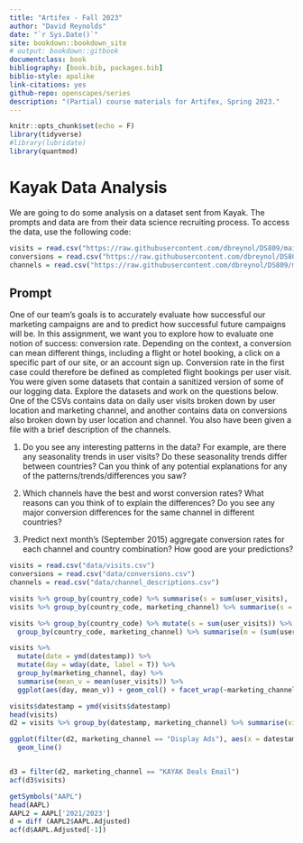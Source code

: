 ```yaml
--- 
title: "Artifex - Fall 2023"
author: "David Reynolds"
date: "`r Sys.Date()`"
site: bookdown::bookdown_site
# output: bookdown::gitbook
documentclass: book
bibliography: [book.bib, packages.bib]
biblio-style: apalike
link-citations: yes
github-repo: openscapes/series
description: "(Partial) course materials for Artifex, Spring 2023."
---
```


```r
knitr::opts_chunk$set(echo = F)
library(tidyverse)
#library(lubridate)
library(quantmod)
```


# Kayak Data Analysis

We are going to do some analysis on a dataset sent from Kayak. The prompts and data are from their data science recruiting process. To access the data, use the following code:

```r
visits = read.csv("https://raw.githubusercontent.com/dbreynol/DS809/main/data/visits.csv")
conversions = read.csv("https://raw.githubusercontent.com/dbreynol/DS809/main/data/conversions.csv")
channels = read.csv("https://raw.githubusercontent.com/dbreynol/DS809/main/data/channel_descriptions.csv")
```

## Prompt 

One of our team's goals is to accurately evaluate how successful our marketing campaigns are and to predict how successful future campaigns will be. In this assignment, we want you to explore how to evaluate one notion of success: conversion rate. Depending on the context, a conversion can mean different things, including a flight or hotel booking, a click on a specific part of our site, or an account sign up. Conversion rate in the first case could therefore be defined as completed flight bookings per user visit.
You were given some datasets that contain a sanitized version of some of our logging data. Explore the datasets and work on the questions below. One of the CSVs contains data on daily user visits broken down by user location and marketing channel, and another contains data on conversions also broken down by user location and channel. You also have been given a file with a brief description of the channels.

1. Do you see any interesting patterns in the data? For example, are there any seasonality trends in user visits? Do these seasonality trends differ between countries? Can you think of any potential explanations for any of the patterns/trends/differences you saw?

2. Which channels have the best and worst conversion rates? What reasons can you think of to explain the differences? Do you see any major conversion differences for the same channel in different countries?

3. Predict next month's (September 2015) aggregate conversion rates for each channel and country combination? How good are your predictions?


```r
visits = read.csv("data/visits.csv")
conversions = read.csv("data/conversions.csv")
channels = read.csv("data/channel_descriptions.csv")
```


```r
visits %>% group_by(country_code) %>% summarise(s = sum(user_visits), .groups = 'drop') %>% arrange(desc(s))
visits %>% group_by(country_code, marketing_channel) %>% summarise(s = sum(user_visits), .groups = 'drop') 

visits %>% group_by(country_code) %>% mutate(s = sum(user_visits)) %>% 
  group_by(country_code, marketing_channel) %>% summarise(m = (sum(user_visits) / min(s)) * 100 ) %>% arrange(country_code,desc(m))

visits %>% 
  mutate(date = ymd(datestamp)) %>% 
  mutate(day = wday(date, label = T)) %>% 
  group_by(marketing_channel, day) %>% 
  summarise(mean_v = mean(user_visits)) %>% 
  ggplot(aes(day, mean_v)) + geom_col() + facet_wrap(~marketing_channel)

```


```r
visits$datestamp = ymd(visits$datestamp)
head(visits)
d2 = visits %>% group_by(datestamp, marketing_channel) %>% summarise(visits = sum(user_visits))

ggplot(filter(d2, marketing_channel == "Display Ads"), aes(x = datestamp, y = visits, color = marketing_channel)) + 
  geom_line()


d3 = filter(d2, marketing_channel == "KAYAK Deals Email")
acf(d3$visits)

getSymbols("AAPL")
head(AAPL)
AAPL2 = AAPL['2021/2023']
d = diff (AAPL2$AAPL.Adjusted) 
acf(d$AAPL.Adjusted[-1])
```



